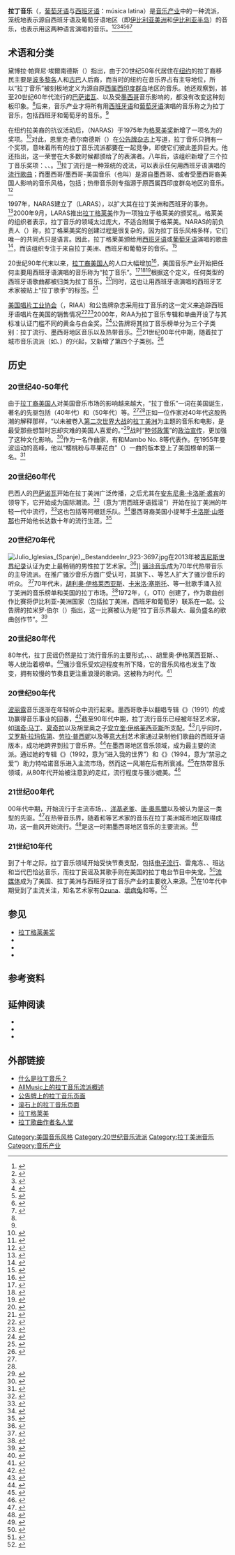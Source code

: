 {{Distinguish|拉丁美洲音乐}}
{{Infobox music genre
|name=拉丁音乐
|color=black
|bgcolor=yellow
|instruments=-
|stylistic_origins = {{hlist|[[拉丁美洲音乐|拉丁美洲音乐]]|{{link-en|西班牙音乐|Music_of_Spain}}|{{link-en|葡萄牙音乐|Music of Portugal}}}}
|cultural_origins  = 20世纪初于美国
|derivatives = {{hlist|{{link-en|拉丁流行|Latin Pop}}|{{link-en|墨西哥地区音乐|Regional Mexican}}|{{link-en|热带音乐|Tropical music}}|{{link-en|Urbano|Urbano Music}}}}
}}

'''拉丁音乐'''（{{lang-en|Latin Music}}，[[葡萄牙语|葡萄牙语]]与[[西班牙语|西班牙语]]：música latina）是[[音乐产业|音乐产业]]中的一种流派，笼统地表示源自西班牙语及葡萄牙语地区（即[[伊比利亚美洲|伊比利亚美洲]]和[[伊比利亚半岛|伊比利亚半岛]]）的音乐，也表示用这两种语言演唱的音乐。<ref name="morales">{{cite book |last1=Morales |first1=Ed |title=The Latin beat: The Rhythms and Roots of Latin music From Bossa Nova to Salsa and Beyond |date=2003 |publisher=[[Da_Capo_Press|Da Capo Press]] |location=Cambridge, MA |isbn=978-0-306-81018-3 |page=xiii |edition=1. Da Capo Press |url=https://books.google.com/books?id=Lpv25quOSnwC&lpg=PR13 |accessdate=2015-09-10 |quote=Including Spain, there are twenty-two predominately Spanish-speaking countries, and there are many more styles of Latin music. |archive-date=2017-02-07 |archive-url=https://web.archive.org/web/20170207215524/https://books.google.com/books?id=Lpv25quOSnwC&lpg=PR13 |dead-url=no }}</ref><ref name="stavans">{{cite book |last1=Stavans |first1=llan |authorlink=Ilan Stavans |title=Latin music: musicians, genres, and themes |url=https://books.google.com/books?id=qE-LBAAAQBAJ&lpg=PP1&pg=PR18#v=onepage&q&f=false |date=2014 |publisher=[[ABC-CLIO|ABC-CLIO]] |location=Santa Barbara, California: |isbn=978-0-313-34396-4 |page=xviii, 838 |accessdate=2014-10-30 |archive-date=2020-07-10 |archive-url=https://web.archive.org/web/20200710001413/https://books.google.com/books?id=qE-LBAAAQBAJ&lpg=PP1&pg=PR18#v=onepage&q&f=false |dead-url=no }}</ref><ref name="vivalatino">{{cite journal |last1=Lawrence |first1=Larry |last2=Wright |first2=Tom |title=¡Viva Latino! |journal=[[Billboard_(magazine)|Billboard]] |date=1985-01-26 |volume=97 |issue=4 |pages=53, 62 |url=https://books.google.com/books?id=7CQEAAAAMBAJ&lpg=PP1&pg=PT109#v=onepage&q&f=false |accessdate=2015-04-09 |issn=0006-2510 |archive-date=2016-05-19 |archive-url=https://web.archive.org/web/20160519042109/https://books.google.com/books?id=7CQEAAAAMBAJ&lpg=PP1&pg=PT109#v=onepage&q&f=false |dead-url=no }}</ref><ref name="rosaldo">{{cite book |last1=Flores |first1=Juan |last2=Rosaldo |first2=Renato |title=A Companion to Latina/o Studies. |date=2007 |publisher=Blackwell Pub. |location=Oxford |isbn=978-0-470-65826-0 |page=50 |url=https://books.google.com/books?id=i3a1qVqHoJAC&lpg=PP1&pg=PA50#v=onepage&q&f=false |accessdate=2015-09-10 |archive-date=2020-07-10 |archive-url=https://web.archive.org/web/20200710001422/https://books.google.com/books?id=i3a1qVqHoJAC&lpg=PP1&pg=PA50#v=onepage&q&f=false |dead-url=no }}</ref><ref>{{cite journal |last1=Llewellyn |first1=Howell |title=ShowMarket to Focus on Development of Latin Music |journal=Billboard |date=1995-11-25 |volume=107 |issue=47 |page=72 |url=https://books.google.com/books?id=Pw0EAAAAMBAJ&lpg=PA1&pg=PA72#v=onepage&q&f=false |accessdate=2015-07-30 |issn=0006-2510 |archive-date=2020-07-10 |archive-url=https://web.archive.org/web/20200710001427/https://books.google.com/books?id=Pw0EAAAAMBAJ&lpg=PA1&pg=PA72#v=onepage&q&f=false |dead-url=no }}</ref><ref>{{cite book |last1=Arenas |first1=Fernando |title=Lusophone Africa: Beyond Independence |date=2011 |publisher=University of Minnesota Press |location=Minneapolis |isbn=978-0-8166-6983-7 |page=220 |url=https://books.google.com/books?id=eThbx7A_mEEC&lpg=PP1&pg=PA220#v=onepage&q&f=false |accessdate=2015-09-10 |archive-date=2020-08-06 |archive-url=https://web.archive.org/web/20200806034344/https://books.google.com/books?id=eThbx7A_mEEC&lpg=PP1&pg=PA220#v=onepage&q&f=false |dead-url=no }}</ref><ref>{{cite book |last1=Stavans |first1=Ilan |last2=Augenbraum |first2=Harold |title=Encyclopedia Latina : history, culture, and society in the United States |url=https://archive.org/details/encyclopedialati02stav |date=2005 |publisher=Grolier Academic Reference |location=Danbury, Conn. |isbn=978-0-7172-5818-5 |page=[https://archive.org/details/encyclopedialati02stav/page/201 201] |quote=The term Latin music identifies a wide range of genres and styles generated in Latin America and the Iberian Peninsula}}</ref>

== 术语和分类 ==
黛博拉·帕齊尼·埃爾南德斯（{{lang-es|Deborah Pacini Hernández}}）指出，由于20世纪50年代居住在[[纽约|纽约]]的拉丁裔移民主要是[[波多黎各|波多黎各]]人和[[古巴|古巴]]人后裔，而当时的纽约在音乐界占有主导地位，所以“拉丁音乐”被刻板地定义为源自原[[西属西印度群岛|西属西印度群岛]]地区的音乐。她还观察到，甚至20世纪60年代流行的[[巴萨诺瓦|巴萨诺瓦]]、以及受[[墨西哥|墨西哥]]音乐影响的{{link-en|赫伯· 阿尔珀特|Herb Alpert}}，都没有改变这种刻板印象。<ref name="rosaldo"/>后来，音乐产业才将所有用[[西班牙语|西班牙语]]和[[葡萄牙语|葡萄牙语]]演唱的音乐称之为拉丁音乐，包括西班牙和葡萄牙的音乐。<ref name="rosaldo"/> 

在纽约拉美裔的抗议活动后，{{link-en|美国国家录音艺术与科学学会|The Recording Academy}}（NARAS）于1975年为[[格莱美奖|格莱美奖]]新增了一项名为{{link-en|格莱美最佳拉丁乐录制|Grammy Award for Best Latin Recording|最佳拉丁乐录制}}的奖项。<ref>{{cite book |last1=Gebesmair |first1=Andreas |title=Global Repertoires : Popular Music Within and Beyond the Transnational Music Industry. |date=2001 |publisher=Taylor and Francis |isbn=9781138275201 |page=63 |url=https://books.google.com/books?id=aS8rDwAAQBAJ&lpg=PP1&pg=PA63#v=onepage&q&f=false |accessdate=2019-07-17 |archive-date=2020-09-06 |archive-url=https://web.archive.org/web/20200906153433/https://books.google.com/books?id=aS8rDwAAQBAJ&lpg=PP1&pg=PA63#v=onepage&q&f=false |dead-url=no }}</ref>对此，恩里克·费尔南德斯（{{lang-es|Enrique Fernandez}}）在[[公告牌_(杂志)|公告牌杂志]]上写道，拉丁音乐只拥有一个奖项，意味着所有的拉丁音乐流派都要在一起竞争，即使它们彼此差异巨大。他还指出，这一荣誉在大多数时候都颁给了{{link-en|热带音乐|Tropical Music}}的表演者。八年后，该组织新增了三个拉丁音乐奖项：{{link-en|格莱美最佳拉丁流行专辑|Grammy Award for Best Latin Pop Album|最佳拉丁流行专辑}}、{{link-en|格莱美最佳墨西哥/墨西哥-美国专辑|Grammy Award for Best Mexican/Mexican-American Album|最佳墨西哥/墨西哥-美国专辑}}、{{link-en|格莱美最佳热带拉丁专辑|Grammy Award for Best Tropical Latin Album|最佳热带拉丁专辑}}。<ref>{{cite journal |last1=Fernandez |first1=Enrique |title=NARAS Takes A Welcome Step |journal=Billboard |date=1983-06-18 |page=73 |issn=0006-2510}}</ref>拉丁流行是一种笼统的说法，可以表示任何用西班牙语演唱的[[流行歌曲|流行歌曲]]；而墨西哥/墨西哥-美国音乐（也叫{{link-en|墨西哥地区音乐|Regional Mexican}}）是源自墨西哥、或者受墨西哥裔美国人影响的音乐风格，包括{{link-en|特哈诺音乐|Tejano music}}；热带音乐则专指源于原西属西印度群岛地区的音乐。<ref>{{cite journal|last1=Fernandez|first1=Enrique|title=Latin Notas|journal=[[Billboard_(magazine)|Billboard]]|date=1986-11-01|volume=98|issue=44|page=40A|url=https://books.google.com/books?id=9CMEAAAAMBAJ&lpg=RA1-PA40&dq=%22latin%20pop%22%20latin%20music&pg=RA1-PA40#v=onepage&q&f=false|accessdate=2015-03-22|archive-date=2020-12-05|archive-url=https://web.archive.org/web/20201205001446/https://books.google.com/books?id=9CMEAAAAMBAJ&lpg=RA1-PA40&dq=%22latin%20pop%22%20latin%20music&pg=RA1-PA40#v=onepage&q&f=false|dead-url=no}}</ref>

1997年，NARAS建立了{{link-en|拉丁录音学院|Latin Recording Academy}}（LARAS），以扩大其在拉丁美洲和西班牙的事务。<ref>{{cite journal|last1=Lannert|first1=John|title=LARAS Formed To Expand Latin Work of NARAS|journal=Billboard|date=1997-06-21|volume=109|issue=25|pages=6, 92|url=https://books.google.com/books?id=KBAEAAAAMBAJ&lpg=PA1&pg=PA6#v=onepage&q&f=false|accessdate=2016-08-01|archive-date=2020-07-10|archive-url=https://web.archive.org/web/20200710001517/https://books.google.com/books?id=KBAEAAAAMBAJ&lpg=PA1&pg=PA6#v=onepage&q&f=false|dead-url=no}}</ref>2000年9月，LARAS推出[[拉丁格莱美|拉丁格莱美]]作为一项独立于格莱美的颁奖礼。格莱美的组织者表示，拉丁音乐的领域太过庞大，不适合附属于格莱美。NARAS的前负责人{{link-en|迈克尔·格林|Michael Greene}}（{{lang-en|Michael Greene}}）称，拉丁格莱美奖的创建过程是很复杂的，因为拉丁音乐风格多样，它们唯一的共同点只是语言。因此，拉丁格莱美颁给用[[西班牙语|西班牙语]]或[[葡萄牙语|葡萄牙语]]演唱的歌曲<ref name="oneword">{{cite news|url=http://articles.latimes.com/2000/sep/12/news/ss-19479|title=One Little Word, Yet It Means So Much|last=Valdes-Rodriguez|first=Alisa|work=Los Angeles Times|publisher=Tribune Company|date=2000-09-12|accessdate=2013-12-25|archive-date=2013-12-29|archive-url=https://web.archive.org/web/20131229065435/http://articles.latimes.com/2000/sep/12/news/ss-19479|dead-url=no}}</ref>，而该组织专注于来自拉丁美洲、西班牙和葡萄牙的音乐。<ref>{{cite news|last1=Fernandez|first1=Enrique|title=After Birthing Pains, Latin Grammys Should Grow Strong|url=http://articles.sun-sentinel.com/2000-03-05/entertainment/0003031244_1_latin-music-latin-academy-latin-grammy-show|accessdate=2017-03-09|work=[[Sun-Sentinel|Sun-Sentinel]]|date=2000-03-05|archive-date=2017-08-10|archive-url=https://web.archive.org/web/20170810012829/http://articles.sun-sentinel.com/2000-03-05/entertainment/0003031244_1_latin-music-latin-academy-latin-grammy-show|dead-url=no}}</ref> 

20世纪90年代末以来，[[拉丁裔美国人|拉丁裔美国人]]的人口大幅增加<ref>{{cite book |last1=Suárez-Orozco |first1=Marcelo |title=Latinos: Remaking America |url=https://archive.org/details/latinosremakinga0000unse |date=2008 |publisher=University of California Press |isbn=978-0-520-25827-3}}</ref>，美国音乐产业开始把任何主要用西班牙语演唱的音乐称为“拉丁音乐”。<ref>{{cite book |last1=Avant-Mier |first1=Roberto |title=Rock the Nation: Latin/o Identities and the Latin Rock Diaspora |date=2010 |publisher=Continuum Publishing Corporation}}</ref><ref>{{cite web |last1=Edwards |first1=Bob |title=Profile: Latin Grammys at the Staples Center in Los Angeles |url=http://www.highbeam.com/doc/1P1-31750825.html |website=[[NPR|NPR]] |accessdate=2015-08-07 |date=2000-09-13 |archiveurl=https://web.archive.org/web/20160225024337/https://www.highbeam.com/doc/1P1-31750825.html |archivedate=2016-02-25}}</ref><ref>{{cite book |last1=Barkley |first1=Elizabeth F. |title=Crossroads: the Multicultural Roots of America's Popular Music |date=2007 |publisher=Pearson Prentice Hall |location=Upper Saddle River, NJ |isbn=978-0-13-193073-5 |page=232 |edition=2nd |quote=The U.S. record industry defines Latin music as simply any release with lyrics that are mostly in Spanish.}}</ref>根据这个定义，任何类型的西班牙语歌曲都被归类为拉丁音乐。<ref>{{cite news |last1=Valdes-Rodriguez |first1=Alisa |title=The Loud and Quiet Explosions |url=http://articles.latimes.com/1999/dec/26/entertainment/ca-47489 |accessdate=2015-10-28 |work=Los Angeles Times |publisher=Tribune Company |date=1999-12-26 |archive-date=2015-11-23 |archive-url=https://web.archive.org/web/20151123002759/http://articles.latimes.com/1999/dec/26/entertainment/ca-47489 |dead-url=no }}</ref>同时，这也让用西班牙语演唱的西班牙艺术家被贴上“拉丁歌手”的标签。<ref>{{cite web |last1=Cobo |first1=Leila |title=What 'Latin' Means Now, In Music and Beyond |url=https://www.billboard.com/articles/columns/latin/8507562/latin-meaning-today-music-analysis |website=Billboard |publisher=Prometheus Global Media |accessdate=2019-07-17 |date=2019-04-18 |archive-date=2021-03-08 |archive-url=https://web.archive.org/web/20210308195756/https://www.billboard.com/articles/columns/latin/8507562/latin-meaning-today-music-analysis |dead-url=no }}</ref> 

[[美国唱片工业协会|美国唱片工业协会]]（{{lang-en|Recording Industry Association of America}}，RIAA）和公告牌杂志采用拉丁音乐的这一定义来追踪西班牙语唱片在美国的销售情况<ref>{{cite web |title=RIAA 2015 Year-End Latin Sales & Shipments Data Report |url=https://www.riaa.com/reports/riaa-2015-year-end-latin-sales-shipments-data-report-riaa/ |website=RIAA |accessdate=2019-07-20 |date=2015 |archive-date=2021-03-08 |archive-url=https://web.archive.org/web/20210308144921/https://www.riaa.com/reports/riaa-2015-year-end-latin-sales-shipments-data-report-riaa/ |dead-url=no }}</ref><ref>{{cite journal |url=http://www.billboard.com/biz/articles/news/1099596/latin-sales-down-slightly-in-2011-digital-latin-sales-up |title=Latin Sales Down Slightly In 2011, Digital Latin Sales Up |last=Cobo |first=Leila |authorlink=Leila Cobo |journal=Billboard |date=2012-01-05 |accessdate=2015-09-30 |archive-date=2018-06-13 |archive-url=https://web.archive.org/web/20180613185635/https://www.billboard.com/biz/articles/news/1099596/latin-sales-down-slightly-in-2011-digital-latin-sales-up |dead-url=no }}</ref>2000年，RIAA为拉丁音乐专辑和单曲开设了与其标准认证门槛不同的黄金与白金奖。<ref>{{cite web |title=RIAA Updates Latin Gold & Platinum Program |url=https://www.riaa.com/riaa-updates-latin-gold-platinum-program/ |website=RIAA |accessdate=2019-07-20 |date=2013-12-20 |archive-date=2018-06-24 |archive-url=https://web.archive.org/web/20180624173010/https://www.riaa.com/riaa-updates-latin-gold-platinum-program/ |dead-url=no }}</ref>公告牌将其拉丁音乐榜单分为三个子类别：拉丁流行、墨西哥地区音乐以及热带音乐。<ref name=Nielsen>{{cite journal|url=http://books.google.com/books?id=CxAEAAAAMBAJ&pg=PA4&dq=intitle:billboard+%22latin+albums%22&hl=en&sa=X&ei=90L6UNLsMYuY9QS-qoHIDg&ved=0CDQQ6AEwAA#v=onepage&q&f=false|title=Billboard's Latin Charts Switch To SoundScan|work=Billboard|publisher=Prometheus Global Media|pages=4, 71|date=1993-07-10|accessdate=2013-01-19|journal=|archive-date=2017-05-25|archive-url=https://web.archive.org/web/20170525083953/https://books.google.com/books?id=CxAEAAAAMBAJ&pg=PA4&dq=intitle:billboard+%22latin+albums%22&hl=en&sa=X&ei=90L6UNLsMYuY9QS-qoHIDg&ved=0CDQQ6AEwAA#v=onepage&q&f=false|dead-url=no}}</ref>21世纪00年代中期，随着拉丁城市音乐流派（如{{link-en|拉丁嘻哈|Latin Hiphop}}、{{link-en|雷鬼凍|Reggaeton}}）的兴起，又新增了第四个子类别。<ref>{{cite journal |last1=Cobo |first1=Leila |title=New Latin Charts Bow |journal=Billboard |date=2005-05-21 |volume=117 |issue=21 |page=10 |url=https://books.google.com/books?id=kRQEAAAAMBAJ&lpg=PA1&pg=PA10#v=onepage&q&f=false |publisher=Nielsen Business Media |issn=0006-2510 |access-date=2019-08-14 |archive-date=2021-02-26 |archive-url=https://web.archive.org/web/20210226143302/https://books.google.com/books?id=kRQEAAAAMBAJ&lpg=PA1&pg=PA10#v=onepage&q&f=false |dead-url=no }}</ref>

== 历史 ==
=== 20世纪40-50年代 ===
由于[[拉丁裔美国人|拉丁裔美国人]]对美国音乐市场的影响越来越大，“拉丁音乐”一词在美国诞生，著名的先驱包括{{link-en|沙維爾·庫加|Xavier Cugat}}（40年代）和{{link-en|提托‧普安提|Tito Puente}}（50年代）等。<ref name="stavans" /><ref name="vivalatino" />正如一位作家对40年代这股热潮的解释那样，“以未被卷入[[第二次世界大战|第二次世界大战]]的[[拉丁美洲|拉丁美洲]]为主题的音乐和电影，是最受那些想暂时忘却灾难的美国人喜爱的。”<ref>{{cite book |url=https://books.google.com/books?id=_Ynt6yc5nGQC&pg=PT263 |title=Skylark: The Life and Times of Johnny Mercer |first=Philip |last=Furia |publisher=Macmillan |year=2004 |isbn=978-1-4668-1923-8 |page=263 |access-date=2019-08-14 |archive-date=2017-02-14 |archive-url=https://web.archive.org/web/20170214224413/https://books.google.com/books?id=_Ynt6yc5nGQC&pg=PT263 |dead-url=no }}</ref>战时“[[睦邻政策|睦邻政策]]”的[[政治宣传|政治宣传]]，更加强了这种文化影响。<ref>{{cite book |first=Brian |last=O'Neil |chapter=Carmen Miranda: The High Price of Fame and Bananas |title=Latina Legacies |url=https://archive.org/details/latinalegaciesid00ruiz |editor1-first=Vicki L. |editor1-last=Ruiz |editor2-first=Virginia |editor2-last=Sánchez Korrol |publisher=Oxford University Press |year=2005 |page=[https://archive.org/details/latinalegaciesid00ruiz/page/195 195] |isbn=978-0-19-515398-9 |quote=the power that Hollywood films could exert in the two-pronged campaign to win the hearts and minds of Latin Americans and to convince Americans of the benefits of Pan-American friendship}}</ref>作为一名作曲家，{{link-en|培瑞兹·普拉多|Pérez Prado}}有{{link-en|Mambo No. 5|Mambo No. 5}}和Mambo No. 8等代表作。在1955年曼波运动的高峰，他以“樱桃粉与苹果花白”（{{lang-en|Cherry Pink and Apple Blossom White}}）一曲的{{link-en|恰恰恰 (音乐)|cha-cha-chá|恰恰恰}}版本登上了美国榜单的第一名。<ref>{{Cite web |url=http://www.allmusic.com/artist/p%C3%A9rez-prado-mn0000310383 |title=存档副本 |accessdate=2020-10-11 |archive-date=2019-10-23 |archive-url=https://web.archive.org/web/20191023202303/https://www.allmusic.com/artist/p%C3%A9rez-prado-mn0000310383 |dead-url=no }}</ref>

=== 20世纪60年代 ===
巴西人的[[巴萨诺瓦|巴萨诺瓦]]开始在拉丁美洲广泛传播，之后尤其在[[安东尼奥·卡洛斯·裘宾|安东尼奥·卡洛斯·裘宾]]的领导下，它开始成为国际潮流。<ref>{{cite book |last1=Taffet |first1=Jeffrey |last2=Watcher |first2=Dustin |title=Latin America and the United States: A Documentary History |date=2011 |publisher=Oxford University Press |location=New York |isbn=978-0-19-538568-7 |edition=2nd |url=https://books.google.com/books?id=OhC9DgAAQBAJ&lpg=PP1&pg=PT419#v=onepage&q&f=false |accessdate=2017-06-07 |archive-date=2020-07-10 |archive-url=https://web.archive.org/web/20200710001602/https://books.google.com/books?id=OhC9DgAAQBAJ&lpg=PP1&pg=PT419#v=onepage&q&f=false |dead-url=no }}</ref>{{link-en|Rock en español|Rock en español}}（意为“用西班牙语摇滚”）开始在拉丁美洲的年轻一代中流行，<ref>{{cite book |authorlink1=Cordelia Candelaria |last1=Candelari |first1=Cordelia |editor1-last=Candelaria |editor1-first=Cordelia |editor2-last=García |editor2-first=Peter J. |editor3-last=Aldama |editor3-first=Arturo J. |title=Encyclopedia of Latino Popular Culture in the United States |volume=2 |date=2004 |publisher=Greenwood Press |location=Westport, CT |isbn=978-0-313-32215-0 |page=690 |url=https://books.google.com/books?id=3uD6PKXl3q4C&lpg=PP1&pg=PA690#v=onepage&q&f=false |access-date=2019-08-14 |archive-date=2020-07-10 |archive-url=https://web.archive.org/web/20200710001607/https://books.google.com/books?id=3uD6PKXl3q4C&lpg=PP1&pg=PA690#v=onepage&q&f=false |dead-url=no }}</ref>这也包括{{link-en|Almendra (乐队)|Almendra (band)|Almendra}}等阿根廷乐队。<ref>{{cite book |last1=Olsen |first1=Dale |last2=Sheehy |first2=Daniel E. |title=The Garland handbook of Latin American music |date=2008 |publisher=Routledge |location=New York |isbn=978-0-415-96101-1 |page=458 |edition=2nd |url=https://books.google.com/books?id=RK6TAgAAQBAJ&lpg=PP1&pg=PA458#v=onepage&q&f=false |accessdate=2017-06-07 |archive-date=2020-07-10 |archive-url=https://web.archive.org/web/20200710001611/https://books.google.com/books?id=RK6TAgAAQBAJ&lpg=PP1&pg=PA458#v=onepage&q&f=false |dead-url=no }}</ref>墨西哥裔美国{{link-en|拉丁摇滚|Latin rock}}小提琴手[[卡洛斯·山塔那|卡洛斯·山塔那]]也开始他长达数十年的流行生涯。<ref>{{cite web |url=http://www.allmusic.com/artist/carlos-santana-mn0000175196/biography |title=Carlos Santana: Biography |last=Ruhlmann |first=William |year=2003 |publisher=AllMusic |accessdate=2017-06-07 |archive-date=2021-02-27 |archive-url=https://web.archive.org/web/20210227073818/https://www.allmusic.com/artist/carlos-santana-mn0000175196/biography |dead-url=no }}</ref>

=== 20世纪70年代 ===
[[File:Julio_Iglesias_(Spanje),_Bestanddeelnr_923-3697.jpg|thumb]]在2013年被[[吉尼斯世界纪录|吉尼斯世界纪录]]认证为史上最畅销的男性拉丁艺术家。<ref>{{cite web |url=http://www.guinnessworldrecords.com/news/2013/4/julio-iglesias-receives-world-record-certificate-in-beijing-47865/ |title=Julio Iglesias receives world record certificate in Beijing |publisher=Guinness World Record |date=2013-04-02 |accessdate=2013-12-24 |archive-date=2013-12-26 |archive-url=https://web.archive.org/web/20131226060633/http://www.guinnessworldrecords.com/news/2013/4/julio-iglesias-receives-world-record-certificate-in-beijing-47865/ |dead-url=no }}</ref>]]
[[骚沙音乐|骚沙音乐]]成为70年代热带音乐的主导流派。{{link-en|Fania Records|Fania Records}}在推广骚沙音乐方面广受认可，其旗下{{link-en|魯賓・布雷|Rubén Blades}}、{{link-en|赫克托·拉维|Héctor Lavoe}}、{{link-en|希莉亚·库兹|Celia Cruz}}等艺人扩大了骚沙音乐的听众。
<ref>{{cite book |last1=Bernstein |first1=Arthur |last2=Sekine |first2=Naoki |last3=Weismann |first3=Dick |title=The Global Music Industry Three Perspectives. |date=2013 |publisher=Taylor and Francis |location=Hoboken |isbn=978-1-135-92248-1 |page=78 |url=https://books.google.com/books?id=oTnaAAAAQBAJ&lpg=PP1&pg=PA78#v=onepage&q&f=false |accessdate=2017-06-06 |archive-date=2020-07-10 |archive-url=https://web.archive.org/web/20200710001627/https://books.google.com/books?id=oTnaAAAAQBAJ&lpg=PP1&pg=PA78#v=onepage&q&f=false |dead-url=no }}</ref>70年代末，[[胡利奥·伊格莱西亚斯|胡利奥·伊格莱西亚斯]]、[[卡米洛·塞斯托|卡米洛·塞斯托]]、{{link-en|拉斐尔 (歌手)|Raphael (singer)|拉斐尔}}等一批{{link-en|拉丁民谣|Latin Ballad}}歌手涌入拉丁美洲的音乐榜单和美国的拉丁市场。<ref>{{cite journal |last1=Salaverri |first1=Fernando |title=Spain Establishing the Latin European Link |journal=Billboard |date=1979-11-03 |volume=91 |issue=44 |url=https://books.google.com/books?id=zCQEAAAAMBAJ&lpg=PP1&pg=PT115#v=onepage&q&f=false |accessdate=2017-03-24 |issn=0006-2510 |archive-date=2020-07-10 |archive-url=https://web.archive.org/web/20200710001633/https://books.google.com/books?id=zCQEAAAAMBAJ&lpg=PP1&pg=PT115#v=onepage&q&f=false |dead-url=no }}</ref>1972年，{{link-en|Organización de Telecomunicaciones de Iberoamérica|伊比利亚-美洲电信组织}}（{{lang-es|Organización de Telecomunicaciones de Iberoamérica}}，OTI）创建了{{link-en|OTI音乐节|OTI Festival}}，作为歌曲创作比赛将伊比利亚-美洲国家（包括拉丁美洲，西班牙和葡萄牙）联系在一起。公告牌的拉米罗·伯尔（{{lang-en|Ramiro Burr}}）指出，这一比赛被认为是“拉丁音乐界最大、最负盛名的歌曲创作节”。<ref>{{cite journal |last1=Burr |first1=Ramiro |title=Mexican Quartet Captures Top OTI Prize |journal=Billboard |date=1991-01-05 |page=61 }}</ref>

=== 20世纪80年代 ===
80年代，拉丁民谣仍然是拉丁流行音乐的主要形式，{{link-en|胡安·加布里埃尔|Juan Gabriel}}、{{link-en|José José|José José}}、胡里奥·伊格莱西亚斯、{{link-en|羅貝托·卡洛斯 (歌手)|Roberto Carlos (singer)|羅貝托·卡洛斯}}、{{link-en|何塞·路易斯·罗德里格斯|José Luis Rodríguez}}等人统治着榜单。<ref>{{cite journal |url=https://books.google.com/?id=Rg8EAAAAMBAJ&pg=PA28&dq=jose+jose+el+principe+de+la+cancion#v=onepage&q&f=false |title=The Prince's 40-Year Reign: A Billboard Q&A |last=Cobo |first=Leila |volume=115 |issue=48 |page=28 |date=2003-11-29 |journal=[[Billboard_(magazine)|Billboard]] }}</ref>骚沙音乐受欢迎程度有所下降，它的音乐风格也发生了改变，拥有较慢的节奏且更注重浪漫的歌词。这被称为{{link-en|浪漫骚沙|salsa romantica}}时代。<ref>{{cite book |last1=Pietrobruno |first1=Sheenagh |title=Salsa and Its Transnational Moves |url=https://archive.org/details/salsaitstransnat0000piet |date=2006 |publisher=Lexington Books |location=Lanham |isbn=978-0-7391-6058-9}}</ref>

=== 20世纪90年代 ===
[[波丽露|波丽露]]音乐逐渐在年轻听众中流行起来。墨西哥歌手{{link-en|路易斯·米格尔|Luis Miguel}}以翻唱专辑《{{link-en|浪漫 (专辑)|Romance (Luis Miguel album)|浪漫}}》（1991）的成功赢得音乐事业的回春，<ref name="ageless">{{cite journal |url=http://www.thefreelibrary.com/Ageless+romance+with+bolero.-a017482173 |title=Ageless Romance with Bolero |last=Holston |first=Mark |journal=Américas |date=1995-09-01 |accessdate=2015-03-21 |archive-date=2021-03-08 |archive-url=https://web.archive.org/web/20210308053142/https://www.thefreelibrary.com/Ageless+romance+with+bolero.-a017482173 |dead-url=no }}</ref>截至90年代中期，拉丁流行音乐已经被年轻艺术家，如[[瑞奇·马丁|瑞奇·马丁]]、[[夏奇拉|夏奇拉]]以及胡里奥之子[[安立奎·伊格莱西亚斯|安立奎·伊格莱西亚斯]]所支配。<ref>{{cite book |last1=Powell |first1=John |title=Encyclopedia of North American immigration |date=2005 |publisher=Facts On File |location=New York |isbn=978-1-4381-1012-7 |page=92 |url=https://books.google.com/books?id=VNCX6UsdZYkC&lpg=PP1&pg=PA92#v=onepage&q&f=false |access-date=2019-08-14 |archive-date=2021-03-05 |archive-url=https://web.archive.org/web/20210305150311/https://books.google.com/books?id=VNCX6UsdZYkC&lpg=PP1&pg=PA92#v=onepage&q&f=false |dead-url=no }}</ref>几乎同时，[[艾罗斯·拉玛佐第|艾罗斯·拉玛佐第]]、[[劳拉·普西妮|劳拉·普西妮]]以及{{link-en|Nek|Nek}}等[[意大利|意大利]]艺术家通过录制他们歌曲的西班牙语版本，成功地跨界到拉丁音乐界。<ref>{{cite news |last1=Obejas |first1=Achy |authorlink1=Achy Obejas |title=Italian Artists Conquer Latin Music Charts |url=http://articles.chicagotribune.com/1999-04-04/news/9904040139_1_latin-music-eros-ramazzotti-italian |accessdate=2015-01-04 |work=[[Chicago_Tribune|Chicago Tribune]] |publisher=[[Tribune_Company|Tribune Company]] |date=1999-04-04 |archive-date=2015-01-04 |archive-url=https://web.archive.org/web/20150104210953/http://articles.chicagotribune.com/1999-04-04/news/9904040139_1_latin-music-eros-ramazzotti-italian |dead-url=no }}</ref>在墨西哥地区音乐领域，{{link-en|特哈诺音乐|Tejano}}成为最主要的流派。{{link-en|塞莱娜|Selena}}通过她的专辑《{{link-en|Entre a Mi Mundo|Entre a Mi Mundo}}》（1992，意为“进入我的世界”）和《{{link-en|Amor Prohibido|Amor Prohibido}}》（1994，意为“禁忌之爱”）助力特哈诺音乐进入主流市场，然而这一风潮在{{link-en|塞莱娜谋杀案|Murder of Selena|她去世}}后有所衰减。<ref>{{cite news |last1=Saldana |first1=Hector |title=Tejano music enjoyed a decade-long golden age |url=http://www.mysanantonio.com/news/local/article/Tejano-music-enjoyed-a-decade-long-golden-age-6447952.php |accessdate=2016-03-24 |work=[[San_Antonio_Express-News|San Antonio Express-News]] |date=2015-08-16 |archive-date=2021-03-08 |archive-url=https://web.archive.org/web/20210308094252/https://www.mysanantonio.com/news/local/article/Tejano-music-enjoyed-a-decade-long-golden-age-6447952.php |dead-url=no }}</ref>在热带音乐领域，从80年代开始被注意到的{{link-en|梅伦格音乐|Merengue music}}走红，流行程度与骚沙媲美。<ref>{{cite web |last1=Rodriguez |first1=Nelson |title=A look at contemporary Merengue. - Free Online Library |url=https://www.thefreelibrary.com/A+look+at+contemporary+Merengue-a021139246 |website=Latin Beat Magazine |publisher=thefreelibrary.com |accessdate=2019-07-07 |date=1998-09-01 |archive-date=2019-07-07 |archive-url=https://web.archive.org/web/20190707130354/https://www.thefreelibrary.com/A%2Blook%2Bat%2Bcontemporary%2BMerengue-a021139246 |dead-url=no }}</ref>

=== 21世纪00年代 ===
00年代中期，{{link-en|雷鬼冻|reggaeton}}开始流行于主流市场，{{link-en|泰戈·卡德龍|Tego Calderón}}、[[洋基老爹|洋基老爹]]、[[唐·奧馬爾|唐·奧馬爾]]以及{{link-en|威辛與揚戴爾|Wisin & Yandel}}被认为是这一类型的先驱。<ref>{{cite web |last1=Resto-Montero |first1=Gabriela |title=The Unstoppable Rise of Reggaeton |url=http://fusion.kinja.com/the-unstoppable-rise-of-reggaeton-1793854249 |website=Fusion |accessdate=2017-05-19 |date=2016-01-25 |archive-date=2017-06-02 |archive-url=https://web.archive.org/web/20170602120452/http://fusion.kinja.com/the-unstoppable-rise-of-reggaeton-1793854249 |dead-url=no }}</ref>在热带音乐界，随着{{link-en|蒙奇与亚历山德拉|Monchy & Alexandra}}和{{link-en|Aventura (乐队)|Aventura (band)|Aventura}}等艺术家的{{link-en|巴恰达|bachata (music)}}音乐在拉丁美洲城市地区取得成功，这一曲风开始流行。<ref>{{cite journal |last1=Cobo |first1=Leila |title=Tropical Paradise |journal=Billboard |date=2009-08-15 |volume=121 |issue=32 |page=31 |url=https://books.google.com/books?id=AHcbf1oaC8UC&lpg=PP1&pg=PT30#v=onepage&q&f=false |accessdate=2017-05-19 |issn=0006-2510 |archive-date=2020-07-10 |archive-url=https://web.archive.org/web/20200710001715/https://books.google.com/books?id=AHcbf1oaC8UC&lpg=PP1&pg=PT30#v=onepage&q&f=false |dead-url=no }}</ref>{{link-en|班达音乐|Banda (music)}}是这一时期墨西哥地区音乐的主要流派。<ref>{{cite web |last1=Henderson |first1=Alex |title=Me Cambiaste la Vida – Rogelio Martinez |url=http://www.allmusic.com/album/me-cambiaste-la-vida-mw0000474613 |website=AllMusic |accessdate=2017-05-19 |archive-date=2021-02-24 |archive-url=https://web.archive.org/web/20210224222650/https://www.allmusic.com/album/me-cambiaste-la-vida-mw0000474613 |dead-url=no }}</ref>

=== 21世纪10年代 ===
到了十年之际，拉丁音乐领域开始受快节奏支配，包括[[电子流行|电子流行]]、雷鬼冻、{{link-en|Urbano|Urbano music}}、班达和当代巴恰达音乐，而拉丁民谣及其歌手则在美国的拉丁电台节目中失宠。<ref>{{cite web |last1=Cobo |first1=Leila |authorlink1=Leila Cobo |title=Latin Noise: We Want Our Ballads |url=http://www.billboard.com/articles/columns/latin-notas/6244251/latin-music-we-want-our-ballads |website=[[Billboard_(magazine)|Billboard]] |publisher=[[Prometheus_Global_Media|Prometheus Global Media]] |accessdate=2015-09-08 |date=2014-09-10 |archive-date=2021-02-25 |archive-url=https://web.archive.org/web/20210225094427/https://www.billboard.com/articles/columns/latin-notas/6244251/latin-music-we-want-our-ballads |dead-url=no }}</ref>[[流媒体|流媒体]]成为了美国、拉丁美洲与西班牙拉丁音乐产业的主要收入来源。<ref>{{cite news |last1=Melendez |first1=Angel |title=Why Are Spanish Songs More Popular on YouTube? Billboard's Leila Cobo Knows |url=http://www.miaminewtimes.com/music/leila-cobo-talks-spanish-youtube-explosion-at-billboard-latin-music-conference-and-awards-2017-9293723 |accessdate=2017-06-12 |work=Miami New Times |date=2017-04-25 |archive-date=2021-03-08 |archive-url=https://web.archive.org/web/20210308180209/https://www.miaminewtimes.com/music/leila-cobo-talks-spanish-youtube-explosion-at-billboard-latin-music-conference-and-awards-2017-9293723 |dead-url=no }}</ref>{{link-en|拉丁陷阱|Latin Trap}}在10年代中期受到了主流关注，知名艺术家有[[Ozuna|Ozuna]]、[[壞痞兔|壞痞兔]]和{{link-en|Anuel AA|Anuel AA}}等。<ref name="fader">{{cite web |title=Trap's Latin American Takeover |url=http://www.thefader.com/2017/07/05/traps-latin-american-takeover-spotify-playlist-trap-land |website=The Fader |accessdate=2017-12-29 |archive-date=2017-09-15 |archive-url=https://web.archive.org/web/20170915203944/http://www.thefader.com/2017/07/05/traps-latin-american-takeover-spotify-playlist-trap-land |dead-url=no }}</ref>

== 参见 ==
{{Portal|拉丁音乐}}
* [[拉丁格莱美奖|拉丁格莱美奖]]
* {{link-en|公告牌拉丁专辑榜|Billboard Top Latin Albums}}
* {{link-en|公告牌拉丁单曲榜|Billboard Hot Latin Songs}}
* {{link-en|OTI音乐节|OTI Festival}}

== 参考资料 ==
{{reflist|30em}}

== 延伸阅读 ==
* {{cite book |last1=Stavans |first1=Ilan |authorlink=Ilan Stavans |title=Latin music: musicians, genres, and themes |date=2014 |publisher=[[ABC-CLIO|ABC-CLIO]] |location=Santa Barbara, California: |isbn=978-0-313-34396-4}}
* {{cite book |author=Morales, Ed |title=The Latin Beat |url=https://archive.org/details/latinbeatrhythms00mora_0 |year=2003 |publisher=Da Capo Press |isbn=978-0-306-81018-3}}
* {{cite journal |title=1992 International Buyer's Guide to Latin Music |year=1992 |journal=[[公告牌|Billboard]] |issn=1074-746X}}

== 外部链接 ==
* [http://latinmusic.about.com/od/basics101/a/What-Is-Latin-Music.htm 什么是拉丁音乐？] {{Wayback|url=http://latinmusic.about.com/od/basics101/a/What-Is-Latin-Music.htm |date=20161215030147 }}{{en}}
* [https://www.allmusic.com/genre/latin-ma0000002692 AllMusic上的拉丁音乐流派概述] {{Wayback|url=https://www.allmusic.com/genre/latin-ma0000002692 |date=20210322164554 }}{{en}}
* [https://www.billboard.com/latin 公告牌上的拉丁音乐页面] {{Wayback|url=https://www.billboard.com/latin |date=20210325025547 }}{{en}}
* [https://www.rollingstone.com/music/music-latin/ 滚石上的拉丁音乐页面] {{Wayback|url=https://www.rollingstone.com/music/music-latin/ |date=20210321211515 }}{{en}}
* [https://www.latingrammy.com/en 拉丁格莱美] {{Wayback|url=https://www.latingrammy.com/en |date=20110823122820 }}{{en}}
* [https://www.latinsonghall.com 拉丁歌曲作者名人堂] {{Wayback|url=https://www.latinsonghall.com/ |date=20210214005853 }}{{en}}

{{Lusophone music}}
{{Music in Spanish}}
{{音乐产业}}

[[Category:美国音乐风格|Category:美国音乐风格]]
[[Category:20世纪音乐流派|Category:20世纪音乐流派]]
[[Category:拉丁美洲音乐|Category:拉丁美洲音乐]]
[[Category:音乐产业|Category:音乐产业]]